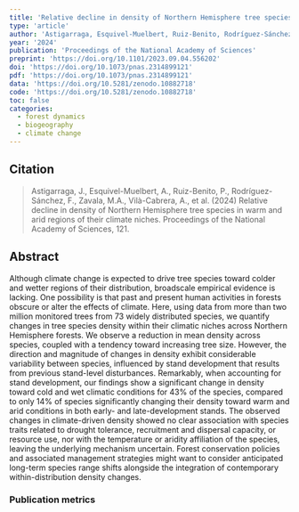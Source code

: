 ```yaml
---
title: 'Relative decline in density of Northern Hemisphere tree species in warm and arid regions of their climate niches'
type: 'article'
author: 'Astigarraga, Esquivel-Muelbert, Ruiz-Benito, Rodríguez-Sánchez, Zavala, Vilà-Cabrera, Schelhaas, Kunstler, Woodall, Cienciala, Dahlgren, Govaere, König, Lehtonen, Talarczyk, Liu, Pugh'
year: '2024'
publication: 'Proceedings of the National Academy of Sciences'
preprint: 'https://doi.org/10.1101/2023.09.04.556202'
doi: 'https://doi.org/10.1073/pnas.2314899121'
pdf: 'https://doi.org/10.1073/pnas.2314899121'
data: 'https://doi.org/10.5281/zenodo.10882718'
code: 'https://doi.org/10.5281/zenodo.10882718'
toc: false
categories: 
  - forest dynamics
  - biogeography
  - climate change
---
```


## Citation

> Astigarraga, J., Esquivel-Muelbert, A., Ruiz-Benito, P., Rodríguez-Sánchez, F., Zavala, M.A., Vilà-Cabrera, A., et al. (2024) Relative decline in density of Northern Hemisphere tree species in warm and arid regions of their climate niches. Proceedings of the National Academy of Sciences, 121.

## Abstract

<jats:p>Although climate change is expected to drive tree species toward colder and wetter regions of their distribution, broadscale empirical evidence is lacking. One possibility is that past and present human activities in forests obscure or alter the effects of climate. Here, using data from more than two million monitored trees from 73 widely distributed species, we quantify changes in tree species density within their climatic niches across Northern Hemisphere forests. We observe a reduction in mean density across species, coupled with a tendency toward increasing tree size. However, the direction and magnitude of changes in density exhibit considerable variability between species, influenced by stand development that results from previous stand-level disturbances. Remarkably, when accounting for stand development, our findings show a significant change in density toward cold and wet climatic conditions for 43% of the species, compared to only 14% of species significantly changing their density toward warm and arid conditions in both early- and late-development stands. The observed changes in climate-driven density showed no clear association with species traits related to drought tolerance, recruitment and dispersal capacity, or resource use, nor with the temperature or aridity affiliation of the species, leaving the underlying mechanism uncertain. Forest conservation policies and associated management strategies might want to consider anticipated long-term species range shifts alongside the integration of contemporary within-distribution density changes.</jats:p>

### Publication metrics

<br>

<span class="__dimensions_badge_embed__" data-doi="10.1073/pnas.2314899121" data-hide-zero-citations="true" data-legend="always"></span><script async src="https://badge.dimensions.ai/badge.js" charset="utf-8"></script>

<script type='text/javascript' src='https://d1bxh8uas1mnw7.cloudfront.net/assets/embed.js'></script><div data-badge-details="right" data-badge-type="medium-donut" data-doi="10.1073/pnas.2314899121" data-hide-no-mentions="true" class="altmetric-embed"></div>

<div class="scite-badge" data-doi="10.1073/pnas.2314899121" data-layout="horizontal" data-show-zero="false" data-show-labels="true"></div><link rel="stylesheet" type="text/css" href="https://cdn.scite.ai/badge/scite-badge-latest.min.css"><script async type="application/javascript" src="https://cdn.scite.ai/badge/scite-badge-latest.min.js"></script>

